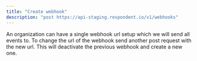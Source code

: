 ```yaml
---
title: "Create webhook"
description: "post https://api-staging.respondent.io/v1/webhooks"
---
```


An organization can have a single webhook url setup which we will send all events to. To change the url of the webhook send another post request with the new url. This will deactivate the previous webhook and create a new one.
